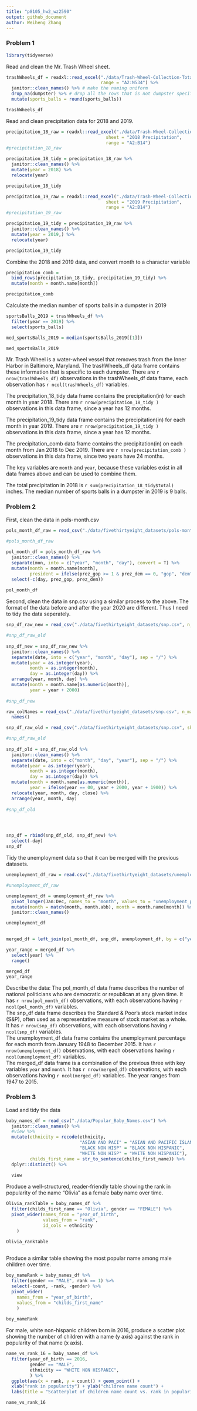 ```yaml
---
title: "p8105_hw2_wz2590"
output: github_document
author: Weiheng Zhang
---
```




### Problem 1
```r
library(tidyverse)
```


Read and clean the Mr. Trash Wheel sheet.

```r
trashWheels_df = readxl::read_excel("./data/Trash-Wheel-Collection-Totals-7-2020-2.xlsx", 
                                    range = "A2:N534") %>%
  janitor::clean_names() %>% # make the naming uniform
  drop_na(dumpster) %>% # drop all the rows that is not dumpster specific
  mutate(sports_balls = round(sports_balls))

trashWheels_df
```

Read and clean precipitation data for 2018 and 2019.

```r
precipitation_18_raw = readxl::read_excel("./data/Trash-Wheel-Collection-Totals-7-2020-2.xlsx", 
                                      sheet = "2018 Precipitation",
                                      range = "A2:B14")
#precipitation_18_raw

precipitation_18_tidy = precipitation_18_raw %>% 
  janitor::clean_names() %>% 
  mutate(year = 2018) %>%
  relocate(year)

precipitation_18_tidy
```

```r
precipitation_19_raw = readxl::read_excel("./data/Trash-Wheel-Collection-Totals-7-2020-2.xlsx", 
                                      sheet = "2019 Precipitation",
                                      range = "A2:B14")
#precipitation_19_raw

precipitation_19_tidy = precipitation_19_raw %>% 
  janitor::clean_names() %>% 
  mutate(year = 2019,) %>%
  relocate(year)

precipitation_19_tidy
```

Combine the 2018 and 2019 data, and convert month to a character variable
```r
precipitation_comb = 
  bind_rows(precipitation_18_tidy, precipitation_19_tidy) %>%
  mutate(month = month.name[month])

precipitation_comb
```


Calculate the median number of sports balls in a dumpster in 2019
```r
sportsBalls_2019 = trashWheels_df %>% 
  filter(year == 2019) %>% 
  select(sports_balls)

med_sportsBalls_2019 = median(sportsBalls_2019[[1]])

med_sportsBalls_2019
```






Mr. Trash Wheel is a water-wheel vessel that removes trash from the Inner Harbor in Baltimore, Maryland. The trashWheels_df data frame contains these information that is specific to each dumpster. There are `r nrow(trashWheels_df)` observations in the trashWheels_df data frame, each observation has `r ncol(trashWheels_df)` variables.

The precipitation_18_tidy data frame contains the precipitation(in) for each month in year 2018. There are `r nrow(precipitation_18_tidy )` observations in this data frame, since a year has 12 months.

The precipitation_19_tidy data frame contains the precipitation(in) for each month in year 2019. There are `r nrow(precipitation_19_tidy )` observations in this data frame, since a year has 12 months.

The precipitation_comb data frame contains the precipitation(in) on each month from Jan 2018 to Dec 2019. There are `r nrow(precipitation_comb )` observations in this data frame, since two years have 24 months.

The key variables are `month` and `year`, because these variables exist in all data frames above and can be used to combine them. 

The total precipitation in 2018 is `r sum(precipitation_18_tidy$total)` inches. 
The median number of sports balls in a dumpster in 2019 is 9 balls.




### Problem 2


First, clean the data in pols-month.csv
```r
pols_month_df_raw = read_csv("./data/fivethirtyeight_datasets/pols-month.csv")

#pols_month_df_raw
 
pol_month_df = pols_month_df_raw %>%       
  janitor::clean_names() %>% 
  separate(mon, into = c("year", "month", "day"), convert = T) %>% 
  mutate(month = month.name[month], 
         president = ifelse(prez_gop >= 1 & prez_dem == 0, "gop", "dem")) %>% 
  select(-c(day, prez_gop, prez_dem))
  
pol_month_df
```


Second, clean the data in snp.csv using a similar process to the above.
The format of the data before and after the year 2020 are different. Thus I need 
to tidy the data seperately.

```r
snp_df_raw_new = read_csv("./data/fivethirtyeight_datasets/snp.csv", n_max = 175)

#snp_df_raw_old
 
snp_df_new = snp_df_raw_new %>%       
  janitor::clean_names() %>% 
  separate(date, into = c("year", "month", "day"), sep = "/") %>% 
  mutate(year = as.integer(year),
         month = as.integer(month),
         day = as.integer(day)) %>% 
  arrange(year, month, day) %>% 
  mutate(month = month.name[as.numeric(month)], 
         year = year + 2000) 
  
#snp_df_new
```

```r
raw_colNames = read_csv("./data/fivethirtyeight_datasets/snp.csv", n_max = 0) %>% 
  names()

snp_df_raw_old = read_csv("./data/fivethirtyeight_datasets/snp.csv", skip = 176, col_names = raw_colNames)

#snp_df_raw_old
 
snp_df_old = snp_df_raw_old %>%       
  janitor::clean_names() %>% 
  separate(date, into = c("month", "day", "year"), sep = "/") %>% 
  mutate(year = as.integer(year),
         month = as.integer(month),
         day = as.integer(day)) %>% 
  mutate(month = month.name[as.numeric(month)], 
         year = ifelse(year == 00, year + 2000, year + 1900)) %>% 
  relocate(year, month, day, close) %>% 
  arrange(year, month, day)
  
#snp_df_old




snp_df = rbind(snp_df_old, snp_df_new) %>% 
  select(-day)
snp_df
```





Tidy the unemployment data so that it can be merged with the previous datasets. 

```r
unemployment_df_raw = read.csv("./data/fivethirtyeight_datasets/unemployment.csv") 

#unemployment_df_raw

unemployment_df = unemployment_df_raw %>%
  pivot_longer(Jan:Dec, names_to = "month", values_to = "unemployment_percentage") %>%
  mutate(month = match(month, month.abb), month = month.name[month]) %>% 
  janitor::clean_names()

unemployment_df
  
```


```r
merged_df = left_join(pol_month_df, snp_df, unemployment_df, by = c("year", "month"))

year_range = merged_df %>% 
  select(year) %>% 
  range()

merged_df
year_range
```



Describe the data:
The pol_month_df data frame describes the number of national politicians who are democratic or republican at any given time. It has `r nrow(pol_month_df)` observations, with each observations having `r ncol(pol_month_df)` variables.  
The snp_df data frame describes the Standard & Poor’s stock market index (S&P), often used as a representative measure of stock market as a whole. It has `r nrow(snp_df)` observations, with each observations having `r ncol(snp_df)` variables.  
The unemployment_df data frame contains the unemployment percentage for each month from January 1948 to December 2015. It has `r nrow(unemployment_df)` observations, with each observations having `r ncol(unemployment_df)` variables.  
The merged_df data frame is a combination of the previous three with key variables `year` and `month`. It has `r nrow(merged_df)` observations, with each observations having `r ncol(merged_df)` variables. The year ranges from 1947 to 2015.




### Problem 3


Load and tidy the data

```r
baby_names_df = read_csv("./data/Popular_Baby_Names.csv") %>% 
  janitor::clean_names() %>%
  #view %>% 
  mutate(ethnicity = recode(ethnicity, 
                            "ASIAN AND PACI" = "ASIAN AND PACIFIC ISLANDER",
                            "BLACK NON HISP" = "BLACK NON HISPANIC",
                            "WHITE NON HISP" = "WHITE NON HISPANIC"),
         childs_first_name = str_to_sentence(childs_first_name)) %>% 
  dplyr::distinct() %>% 
  
  view
```


Produce a well-structured, reader-friendly table showing the rank in popularity of the name “Olivia” as a female baby name over time.

```r
Olivia_rankTable = baby_names_df %>% 
  filter(childs_first_name == "Olivia", gender == "FEMALE") %>%
  pivot_wider(names_from = "year_of_birth",
              values_from = "rank",
              id_cols = ethnicity
    )

Olivia_rankTable
  
```

Produce a similar table showing the most popular name among male children over time.

```r
boy_nameRank = baby_names_df %>% 
  filter(gender == "MALE", rank == 1) %>% 
  select(-count, -rank, -gender) %>% 
  pivot_wider(
    names_from = "year_of_birth",
    values_from = "childs_first_name"
    )
  
boy_nameRank
```


For male, white non-hispanic children born in 2016, produce a scatter plot showing the number of children with a name (y axis) against the rank in popularity of that name (x axis).

```r
name_vs_rank_16 = baby_names_df %>% 
  filter(year_of_birth == 2016,
         gender == "MALE",
         ethnicity == "WHITE NON HISPANIC",
         ) %>%
  ggplot(aes(x = rank, y = count)) + geom_point() + 
  xlab("rank in popularity") + ylab("children name count") +
  labs(title = "Scatterplot of children name count vs. rank in popularity")

name_vs_rank_16
```

